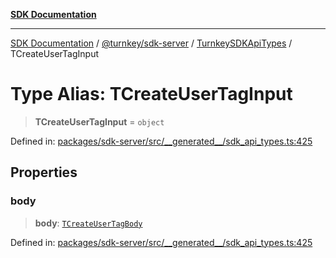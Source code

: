 [**SDK Documentation**](../../../../../README.mdx)

***

[SDK Documentation](../../../../../packages.mdx) / [@turnkey/sdk-server](../../../README.mdx) / [TurnkeySDKApiTypes](../README.mdx) / TCreateUserTagInput

# Type Alias: TCreateUserTagInput

> **TCreateUserTagInput** = `object`

Defined in: [packages/sdk-server/src/\_\_generated\_\_/sdk\_api\_types.ts:425](https://github.com/tkhq/sdk/blob/e1b1a69bdd608320aaf03cc2dbbf68dc0c52b28d/packages/sdk-server/src/__generated__/sdk_api_types.ts#L425)

## Properties

### body

> **body**: [`TCreateUserTagBody`](TCreateUserTagBody.mdx)

Defined in: [packages/sdk-server/src/\_\_generated\_\_/sdk\_api\_types.ts:425](https://github.com/tkhq/sdk/blob/e1b1a69bdd608320aaf03cc2dbbf68dc0c52b28d/packages/sdk-server/src/__generated__/sdk_api_types.ts#L425)
